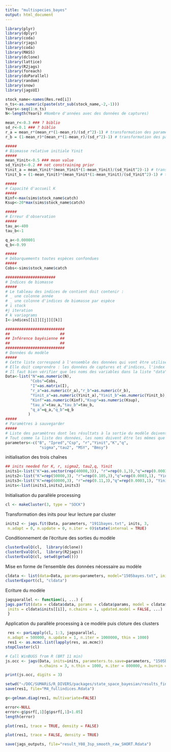 ```yaml
---
title: "multispecies_bayes"
output: html_document
---
```

```r
library(plyr)
library(dplyr)
library(coda)
library(rjags)
library(coda)
library(MASS)
library(dclone)
library(lattice)
library(R2jags)
library(foreach)              
library(doParallel)
library(random)     
library(snow)
library(jagsUI)
```

```r
stock_name<-names(Res.red[i])
n_ts<-as.numeric(paste(str_sub(stock_name,-2,-1)))
Years<-seq(1:n_ts)
N<-length(Years) #Nombre d'années avec des données de captures)
```

```r
mean_r<-0.3 ### ? biblio 
sd_r<-0.1 ### ? biblio 
r_a = mean_r*(mean_r*(1-mean_r)/(sd_r^2)-1) # transformation des paramètres de distribution normale en paramètre de distribution beta
r_b = (1-mean_r)*(mean_r*(1-mean_r)/(sd_r^2)-1) # transformation des paramètres de distribution normale en paramètre de distribution beta
```

```r
#####
# Biomasse relative initiale Yinit
#####
mean_Yinit<-0.5 ### mean value 
sd_Yinit<-0.2 ## not constraining prior 
Yinit_a = mean_Yinit*(mean_Yinit*(1-mean_Yinit)/(sd_Yinit^2)-1) # transformation des paramètres de distribution normale de Y0 en paramètre de distribution beta
Yinit_b = (1-mean_Yinit)*(mean_Yinit*(1-mean_Yinit)/(sd_Yinit^2)-1) # transformation des paramètres de distribution normale de Y0 en paramètre de distribution beta
```

```r
#####
# Capacité d'accueil K
#####
Kinf<-max(sims$stock_name$catch)
Ksup<-20*max(sims$stock_name$catch)
```

```r
#####
# Erreur d'observation
#####
tau_a<-400
tau_b<-1
```

```r
q_a<-0.000001
q_b<-0.99
```

```r
#####
# Débarquements toutes espèces confondues
#####
Cobs<-sims$stock_name$catch
```


```r
######################
# Indices de biomasse
#####
# Le tableau des indices de contient doit contenir :
# _ une colonne année
# _ une colonne d'indices de biomasse par espèce
# i stock 
#j iteration 
# k variograms 
I<-indices[[i]][[j]][[k]]
```


```r
##########################
##                      ##
## Inférence bayésienne ##
##                      ##
##########################
# Données du modèle
#####
# Cette liste correspond à l'ensemble des données qui vont être utilisées pour l'inférence bayésienne
# Elle doit comprendre : les données de captures et d'indices, l'index les liant, les paramètres de distributions des priors et tous vecteurs ou constantes présents dans le modèle
# Il faut bien vérifier que les noms des variables dans la liste "data" correspondent bien aux noms utilisés dans le modèle multispécifique
Data<-list("N"=as.numeric(N),
           "Cobs"=Cobs,
           "I"=as.matrix(I),
           "r_a"=as.numeric(r_a),"r_b"=as.numeric(r_b),
           "Yinit_a"=as.numeric(Yinit_a),"Yinit_b"=as.numeric(Yinit_b),
           "Kinf"=as.numeric(Kinf),"Ksup"=as.numeric(Ksup),
           "tau_a"=tau_a,"tau_b"=tau_b,
           "q_a"=q_a,"q_b"=q_b
          )
#####
# Paramètres à sauvegarder			
#####
# Liste des paramètres dont les résultats à la sortie du modèle doivent être enregistrés
# Tout comme la liste des données, les noms doivent être les mêmes que dans le modèle
parameters<-c("B", "Ipred","Csp", "r","Yinit","K","q",
               "sigma","tau2", "MSY", "Bmsy")
```
initialisation des trois chaînes 
```r
## inits needed for K, r, sigma2, tau2,q, Yinit
inits1<-list("K"=as.vector(rep(40000,3)), "r"=rep(0.1,3),"q"=rep(0.0003,1), "Yinit"=rep(0.5,3),invSigma2=400, invTau2=rep(400,1))
inits2<-list("K"=rep(50000,3), "r"=rep(0.105,3),"q"=rep(0.0003,1), "Yinit"=rep(0.5,3), invSigma2=400, invTau2=rep(400,1))
inits3<-list("K"=rep(60000,3), "r"=rep(0.11,3),"q"=rep(0.0003,1), "Yinit"=rep(0.5,3), invSigma2=400, invTau2=rep(400,1))
inits<-list(inits1,inits2,inits3)
```
Initialisation du parallèle processing
```r
cl <- makeCluster(3, type = "SOCK")
```
Transformation des inits pour leur lecture par cluster
```r
inits2 <- jags.fit(Data, parameters, "1911bayes.txt", inits, 3,
 n.adapt = 0, n.update = 0, n.iter = 0)$state(internal = TRUE)
```
Conditionnement de l'écriture des sorties du modèle 
```r
clusterEvalQ(cl,  library(dclone))
clusterEvalQ(cl,  library(R2jags))
clusterEvalQ(cl, setwd(getwd()))
```
Mise en forme de l'ensemble des données nécessaire au modèle
```r
cldata <- list(data=Data, params=parameters, model="1505bayes.txt", inits=inits2)
clusterExport(cl, "cldata")
```
Ecriture du modèle

```r
jagsparallel <- function(i, ...) {
jags.parfit(data = cldata$data, params = cldata$params, model = cldata$model, DIC=TRUE,
 inits = cldata$inits[[i]], n.chains = 1, updated.model = FALSE, ...)
 }
```

Application du parallèle processing à ce modèle puis cloture des clusters 
```r
 res <- parLapply(cl, 1:3, jagsparallel,
 n.adapt = 500000, n.update = 1, n.iter = 1000000, thin = 1000)
 res1 <- as.mcmc.list(lapply(res, as.mcmc))
stopCluster(cl)
```


```r


# Call WinBUGS from R (BRT 11 min)
js.occ <- jags(Data, inits=inits, parameters.to.save=parameters, "1505bayes.txt",
               n.chains = 3, n.thin = 1000, n.iter = 800000, n.burnin = 400000, parallel=T)
```

```r
print(js.occ, digits = 3)
```

```r
setwd("~/DOC/SUMARiS/R_DIVERS/packages/state_space_bayesian/results_final_convergence/paper_2")
save(res1, file="M4_fullindices.Rdata")
```

```r
g<-gelman.diag(res1, multivariate=FALSE)
```

```r
error<-NULL
error<-g$psrf[,1][g$psrf[,1]>1.05]
length(error)
```

```r
plot(res1, trace = TRUE, density = FALSE)
```

```r
plot(res1, trace = FALSE, density = TRUE)
```


```r
save(jags_outputs, file="result_Y08_3sp_smooth_raw_SHORT.Rdata")
```
